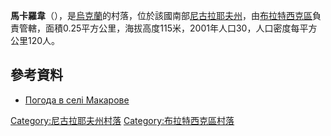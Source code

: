 {{coord|47|52|16|N|31|53|1|E|scale:100000|display=title}}

'''馬卡羅韋'''（{{lang-uk|Макарове}}），是[[烏克蘭|烏克蘭]]的村落，位於該國南部[[尼古拉耶夫州|尼古拉耶夫州]]，由[[布拉特西克區|布拉特西克區]]負責管轄，面積0.25平方公里，海拔高度115米，2001年人口30，人口密度每平方公里120人。

==參考資料==
* [http://weather.in.ua/ua/nikolaevskaja/14384 Погода в селі Макарове] {{Wayback|url=http://weather.in.ua/ua/nikolaevskaja/14384 |date=20160606144851 }}

[[Category:尼古拉耶夫州村落|Category:尼古拉耶夫州村落]]
[[Category:布拉特西克區村落|Category:布拉特西克區村落]]


{{Mykolaiv-geo-stub}}